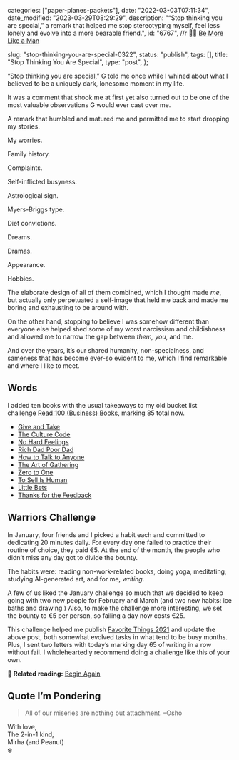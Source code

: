 
  categories: ["paper-planes-packets"],
  date: "2022-03-03T07:11:34",
  date_modified: "2023-03-29T08:29:29",
  description:
    "“Stop thinking you are special,” a remark that helped me stop stereotyping myself, feel less lonely and evolve into a more bearable friend.",
  id: "6767",
  //r 🧞‍♂️ [Be More Like a Man](/letters/paper-planes-packets-0720/)

slug: "stop-thinking-you-are-special-0322",
status: "publish",
tags: [],
title: "Stop Thinking You Are Special",
type: "post",
};


“Stop thinking you are special,” G told me once while I whined about what I believed to be a uniquely dark, lonesome moment in my life.

It was a comment that shook me at first yet also turned out to be one of the most valuable observations G would ever cast over me.

A remark that humbled and matured me and permitted me to start dropping my stories.

My worries.

Family history.

Complaints.

Self-inflicted busyness.

Astrological sign.

Myers-Briggs type.

Diet convictions.

Dreams.

Dramas.

Appearance.

Hobbies.

The elaborate design of all of them combined, which I thought made *me*, but actually only perpetuated a self-image that held me back and made me boring and exhausting to be around with.

On the other hand, stopping to believe I was somehow different than everyone else helped shed some of my worst narcissism and childishness and allowed me to narrow the gap between *them,* *you*, and me.

And over the years, it’s our shared humanity, non-specialness, and sameness that has become ever-so evident to me, which I find remarkable and where I like to meet.

## Words

I added ten books with the usual takeaways to my old bucket list challenge [Read 100 (Business) Books](/posts/read-100-books/#finished-reads), marking 85 total now.

- [Give and Take](/posts/read-100-books/#give-and-take)
- [The Culture Code](/posts/read-100-books/#the-culture-code)
- [No Hard Feelings](/posts/read-100-books/#no-hard-feelings)
- [Rich Dad Poor Dad](/posts/read-100-books/#rich-dad-poor-dad)
- [How to Talk to Anyone](/posts/read-100-books/#how-to-talk-to-anyone)
- [The Art of Gathering](/posts/read-100-books/#the-art-of-gathering)
- [Zero to One](/posts/read-100-books/#zero-to-one)
- [To Sell Is Human](/posts/read-100-books/#to-sell-is-human)
- [Little Bets](/posts/read-100-books/#little-bets)
- [Thanks for the Feedback](/posts/read-100-books/#thanks-for-the-feedback)

## Warriors Challenge

In January, four friends and I picked a habit each and committed to dedicating 20 minutes daily. For every day one failed to practice their routine of choice, they paid €5. At the end of the month, the people who didn’t miss any day got to divide the bounty.

The habits were: reading non-work-related books, doing yoga, meditating, studying AI-generated art, and for me, _writing_.

A few of us liked the January challenge so much that we decided to keep going with two new people for February and March (and two new habits: ice baths and drawing.) Also, to make the challenge more interesting, we set the bounty to €5 per person, so failing a day now costs €25.

This challenge helped me publish [Favorite Things 2021](/posts/favorite-things-2021/) and update the above post, both somewhat evolved tasks in what tend to be busy months. Plus, I sent two letters with today’s marking day 65 of writing in a row without fail. I wholeheartedly recommend doing a challenge like this of your own.

🔖 **Related reading:** [Begin Again](/letters/paper-planes-packets-0619/)

## Quote I’m Pondering

> All of our miseries are nothing but attachment. –Osho

With love,\
The 2-in-1 kind,\
Mirha (and Peanut)\
❄️
